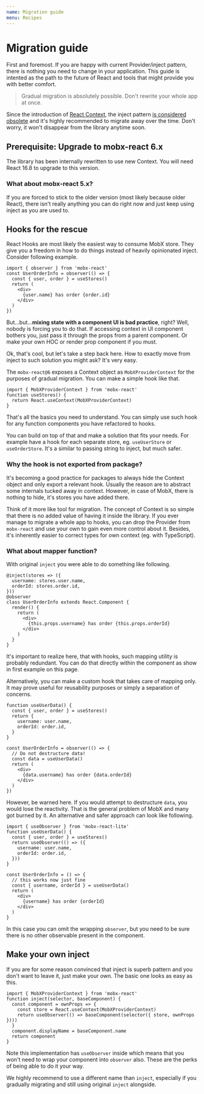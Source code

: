 ```yaml
---
name: Migration guide
menu: Recipes
---
```


# Migration guide

First and foremost. If you are happy with current Provider/inject pattern, there is nothing you need to change in your application. This guide is intented as the path to the future of React and tools that might provide you with better comfort.

> Gradual migration is absolutely possible. Don't rewrite your whole app at once.

Since the introduction of [React Context](/recipes-context), the inject pattern [is considered obsolete](/recipes-inject) and it's highly recommended to migrate away over the time. Don't worry, it won't disappear from the library anytime soon.

## **Prerequisite**: Upgrade to mobx-react 6.x

The library has been internally rewritten to use new Context. You will need React 16.8 to upgrade to this version.

### What about mobx-react 5.x?

If you are forced to stick to the older version (most likely because older React), there isn't really anything you can do right now and just keep using inject as you are used to.

## Hooks for the rescue

React Hooks are most likely the easiest way to consume MobX store. They give you a freedom in how to do things instead of heavily opinionated inject. Consider following example.

```tsx
import { observer } from 'mobx-react'
const UserOrderInfo = observer(() => {
  const { user, order } = useStores()
  return (
    <div>
      {user.name} has order {order.id}
    </div>
  )
})
```

But...but...**mixing state with a component UI is bad practice**, right? Well, nobody is forcing you to do that. If accessing context in UI component bothers you, just pass it through the props from a parent component. Or make your own HOC or render prop component if you must.

Ok, that's cool, but let's take a step back here. How to exactly move from inject to such solution you might ask? It's very easy.

The `mobx-react@6` exposes a Context object as `MobXProviderContext` for the purposes of gradual migration. You can make a simple hook like that.

```tsx
import { MobXProviderContext } from 'mobx-react'
function useStores() {
  return React.useContext(MobXProviderContext)
}
```

That's all the basics you need to understand. You can simply use such hook for any function components you have refactored to hooks.

You can build on top of that and make a solution that fits your needs. For example have a hook for each separate store, eg. `useUserStore` or `useOrderStore`. It's a similar to passing string to inject, but much safer.

### Why the hook is not exported from package?

It's becoming a good practice for packages to always hide the Context object and only export a relevant hook. Usually the reason are to abstract some internals tucked away in context. However, in case of MobX, there is nothing to hide, it's stores you have added there.

Think of it more like tool for migration. The concept of Context is so simple that there is no added value of having it inside the library. If you ever manage to migrate a whole app to hooks, you can drop the Provider from `mobx-react` and use your own to gain even more control about it. Besides, it's inherently easier to correct types for own context (eg. with TypeScript).

### What about mapper function?

With original `inject` you were able to do something like following.

```tsx
@inject(stores => ({
  username: stores.user.name,
  orderId: stores.order.id,
}))
@observer
class UserOrderInfo extends React.Component {
  render() {
    return (
      <div>
        {this.props.username} has order {this.props.orderId}
      </div>
    )
  }
}
```

It's important to realize here, that with hooks, such mapping utility is probably redundant. You can do that directly within the component as show in first example on this page.

Alternatively, you can make a custom hook that takes care of mapping only. It may prove useful for reusability purposes or simply a separation of concerns.

```tsx
function useUserData() {
  const { user, order } = useStores()
  return {
    username: user.name,
    orderId: order.id,
  }
}

const UserOrderInfo = observer(() => {
  // Do not destructure data!
  const data = useUserData()
  return (
    <div>
      {data.username} has order {data.orderId}
    </div>
  )
})
```

However, be warned here. If you would attempt to destructure `data`, you would lose the reactivity. That is the general problem of MobX and many got burned by it. An alternative and safer approach can look like following.

```tsx
import { useObserver } from 'mobx-react-lite'
function useUserData() {
  const { user, order } = useStores()
  return useObserver(() => ({
    username: user.name,
    orderId: order.id,
  }))
}

const UserOrderInfo = () => {
  // this works now just fine
  const { username, orderId } = useUserData()
  return (
    <div>
      {username} has order {orderId}
    </div>
  )
}
```

In this case you can omit the wrapping `observer`, but you need to be sure there is no other observable present in the component.

## Make your own inject

If you are for some reason convinced that inject is superb pattern and you don't want to leave it, just make your own. The basic one looks as easy as this.

```tsx
import { MobXProviderContext } from 'mobx-react'
function inject(selector, baseComponent) {
  const component = ownProps => {
    const store = React.useContext(MobXProviderContext)
    return useObserver(() => baseComponent(selector({ store, ownProps })))
  }
  component.displayName = baseComponent.name
  return component
}
```

Note this implementation has `useObserver` inside which means that you won't need to wrap your component into `observer` also. These are the perks of being able to do it your way.

We highly recommend to use a different name than `inject`, especially if you gradually migrating and still using original `inject` alongside.
